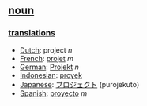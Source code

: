 == [[noun]] ==

=== [[translation]]s ===
*[[Dutch]]: project ''n''
*[[French]]: [[projet]] ''m''
*[[German]]: [[Projekt]] ''n''
*[[Indonesian]]: [[proyek]]
*[[Japanese]]: [[プロジェクト]] (purojekuto)
*[[Spanish]]: [[proyecto]] ''m''